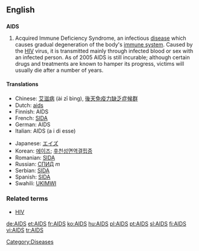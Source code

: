 {{see|aids}}
==English==

==={{acronym}}===
{{wikipedia}}
'''AIDS'''

# Acquired Immune Deficiency Syndrome,  an infectious [[disease]] which causes gradual degeneration of the body's [[immune system]].  Caused by the [[HIV]] virus, it is transmitted mainly through infected blood or sex with an infected person.  As of 2005 AIDS is still incurable; although certain drugs and treatments are known to hamper its progress, victims will usually die after a number of years.

====Translations====
{{top}}
*Chinese: [[艾滋病]] (ài zī bìng), [[後天免疫力缺乏症候群]]
*Dutch: [[aids]] {{m}}
*Finnish: AIDS
*French: [[SIDA]] {{m}}
*German: AIDS
*Italian: AIDS (a i di esse)
{{mid}}
*Japanese: [[エイズ]]
*Korean: [[에이즈]]; [[후천성면역결핍증]]
*Romanian: [[SIDA]] {{f}}
*Russian: [[СПИД]] ''m''
*Serbian: [[SIDA]]
*Spanish: [[SIDA]] {{m}}
*Swahili: [[UKIMWI]]
{{bottom}}

===Related terms===
*[[HIV]]

[[Category:Diseases]]

[[de:AIDS]]
[[et:AIDS]]
[[fr:AIDS]]
[[ko:AIDS]]
[[hu:AIDS]]
[[pl:AIDS]]
[[pt:AIDS]]
[[sl:AIDS]]
[[fi:AIDS]]
[[vi:AIDS]]
[[tr:AIDS]]